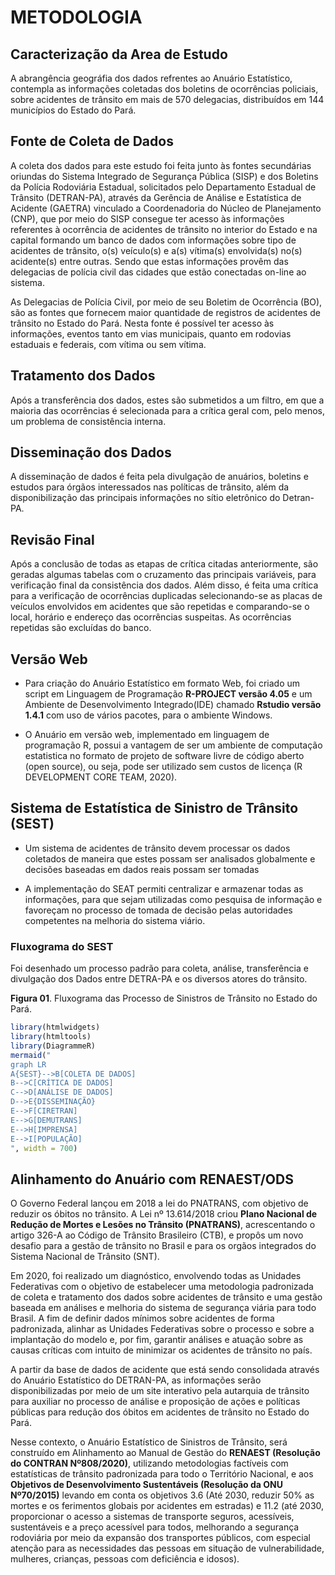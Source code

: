 # **METODOLOGIA** 

## Caracterização da Area de Estudo

A abrangência geográfia dos dados refrentes ao Anuário Estatístico, contempla as informações coletadas dos boletins de ocorrências policiais, sobre acidentes de trânsito em mais de 570 delegacias, distribuídos em 144 municípios do Estado do Pará.


## **Fonte de Coleta de Dados**

A coleta dos dados para este estudo foi feita junto às fontes secundárias oriundas do Sistema Integrado de Segurança Pública (SISP) e dos Boletins da Polícia Rodoviária Estadual, solicitados pelo Departamento Estadual de Trânsito (DETRAN-PA), através da Gerência de Análise e Estatística de Acidente (GAETRA) vinculado a Coordenadoria do Núcleo de Planejamento (CNP), que por meio do SISP consegue ter acesso às informações referentes à ocorrência de acidentes de trânsito no interior do Estado e na capital formando um banco de dados com informações sobre tipo de acidentes de trânsito, o(s) veículo(s) e a(s) vítima(s) envolvida(s) no(s) acidente(s) entre outras. Sendo que estas informações provêm das delegacias de polícia civil das cidades que estão conectadas on-line ao sistema.

As Delegacias de Polícia Civil, por meio de seu Boletim de Ocorrência (BO), são as fontes que fornecem maior quantidade de registros de acidentes de trânsito no Estado do Pará. Nesta fonte é possível ter acesso às informações, eventos tanto em vias municipais, quanto em rodovias estaduais e federais, com vítima ou sem vítima.



## **Tratamento dos Dados**  

Após a transferência dos dados, estes são submetidos a um filtro, em
que a maioria das ocorrências é selecionada para a crítica geral com, pelo menos, um problema de consistência interna.


## **Disseminação dos Dados** 

A disseminação de dados é feita pela divulgação de anuários, boletins e estudos para órgãos
interessados nas políticas de trânsito, além da disponibilização das principais informações no sítio eletrônico
do Detran-PA.


## **Revisão Final**

Após a conclusão de todas as etapas de crítica citadas anteriormente, são geradas algumas tabelas com o cruzamento das principais variáveis, para verificação final da consistência dos dados. Além disso, é feita uma crítica para a verificação de ocorrências duplicadas selecionando-se as placas de veículos envolvidos em acidentes que são repetidas e comparando-se o local, horário e endereço das ocorrências suspeitas. As ocorrências repetidas são excluídas do banco. 


## **Versão Web**

- Para criação do Anuário Estatístico em formato Web, foi criado um script em Linguagem de Programação **R-PROJECT versão 4.05** e um Ambiente de Desenvolvimento Integrado(IDE) chamado **Rstudio versão 1.4.1** com uso de vários pacotes, para o ambiente Windows. 

- O Anuário em versão web, implementado em linguagem de programação R, possui a vantagem de ser um ambiente de computação estatistica no formato de projeto de software livre de código aberto (open source), ou seja, pode ser utilizado sem custos de licença (R DEVELOPMENT CORE TEAM, 2020).


## **Sistema de Estatística de Sinistro de Trânsito (SEST)**

- Um sistema de acidentes de trânsito devem processar os dados coletados de maneira que estes possam ser analisados globalmente e decisões baseadas em dados reais possam ser tomadas

- A implementação do SEAT permiti centralizar e armazenar todas as informações, para que sejam utilizadas como pesquisa de informação e favoreçam no processo de tomada de decisão pelas autoridades competentes na melhoria do sistema viário.


### Fluxograma do SEST

Foi desenhado um processo padrão para coleta, análise, transferência e divulgação dos Dados entre DETRA-PA e os diversos atores do trânsito. 


**Figura 01**. Fluxograma das Processo de Sinistros de Trânsito no Estado do Pará.


```r
library(htmlwidgets)
library(htmltools)
library(DiagrammeR)
mermaid("
graph LR
A{SEST}-->B[COLETA DE DADOS]
B-->C[CRÍTICA DE DADOS]
C-->D[ANÁLISE DE DADOS]
D-->E{DISSEMINAÇÃO}
E-->F[CIRETRAN]
E-->G[DEMUTRANS]
E-->H[IMPRENSA]
E-->I[POPULAÇÃO]
", width = 700)
```



## **Alinhamento do Anuário com RENAEST/ODS** 

O Governo Federal lançou em 2018 a lei do PNATRANS, com objetivo de reduzir os óbitos no trânsito. A Lei nº 13.614/2018 criou **Plano Nacional de Redução de Mortes e Lesões no Trânsito (PNATRANS)**, acrescentando o artigo 326-A ao Código de Trânsito Brasileiro (CTB), e propôs um novo desafio para a gestão de trânsito no Brasil e para os orgãos integrados do Sistema Nacional de Trânsito (SNT).


Em 2020, foi realizado um diagnóstico, envolvendo todas as Unidades Federativas com o objetivo de estabelecer uma metodologia padronizada de coleta e tratamento dos dados sobre acidentes de trânsito e uma gestão baseada em análises e melhoria do sistema de segurança viária para todo Brasil. A fim de definir dados mínimos sobre acidentes de forma padronizada, alinhar as Unidades Federativas sobre o processo e sobre a implantação do modelo e, por fim, garantir análises e atuação sobre as causas críticas com intuito de minimizar os acidentes de trânsito no país.


A partir da base de dados de acidente que está sendo consolidada através do Anuário Estatístico do DETRAN-PA, as informações serão disponibilizadas por meio de um site interativo pela autarquia de trânsito para auxiliar no processo de análise e proposição de ações e políticas públicas para redução dos óbitos em acidentes de trânsito no Estado do Pará.


Nesse contexto, o Anuário Estatístico de Sinistros de Trânsito, será construído em Alinhamento ao Manual de Gestão do **RENAEST (Resolução do CONTRAN Nº808/2020)**, utilizando metodologias factíveis com estatísticas de trânsito padronizada para todo o Território Nacional, e aos **Objetivos de Desenvolvimento Sustentáveis (Resolução da ONU Nº70/2015)** levando em conta os objetivos 3.6 (Até 2030, reduzir 50% as mortes e os ferimentos globais por acidentes em estradas) e 11.2 (até 2030, proporcionar o acesso a sistemas de transporte seguros, acessíveis, sustentáveis e a preço acessível para todos, melhorando a segurança rodoviária por meio da expansão dos transportes públicos, com especial atenção para as necessidades das pessoas em situação de vulnerabilidade, mulheres, crianças, pessoas com deficiência e idosos).




